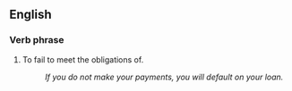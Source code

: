 ==English==

===Verb phrase=== <!-- feel free to correct this -->

# To fail to meet the obligations of.
#: ''If you do not make your payments, you will default on your loan.''